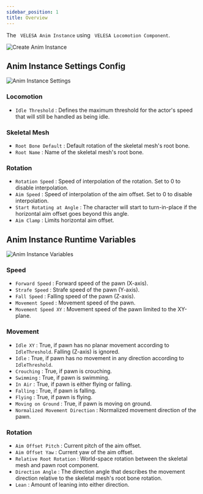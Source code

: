 ```yaml
---
sidebar_position: 1
title: Overview
---
```


 
The ` VELESA Anim Instance` using ` VELESA Locomotion Component`.

![Create Anim Instance](_static/img/overview/create-anim-instance.png)

## Anim Instance Settings Config

![Anim Instance Settings](_static/img/overview/anim-instance-settings.png)

### Locomotion
* `Idle Threshold` : Defines the maximum threshold for the actor's speed that
will still be handled as being idle.

### Skeletal Mesh
* `Root Bone Default` : Default rotation of the skeletal mesh's root bone.
* `Root Name` : Name of the skeletal mesh's root bone.

### Rotation
* `Rotation Speed` : Speed of interpolation of the rotation.
Set to 0 to disable interpolation.
* `Aim Speed` : Speed of interpolation of the aim offset.
Set to 0 to disable interpolation.
* `Start Rotating at Angle` : The character will start to turn-in-place if
the horizontal aim offset goes beyond this angle.
* `Aim Clamp` : Limits horizontal aim offset.

## Anim Instance Runtime Variables

![Anim Instance Variables](_static/img/overview/anim-instance-variables.png)

### Speed
* `Forward Speed` : Forward speed of the pawn (X-axis).
* `Strafe Speed` : Strafe speed of the pawn (Y-axis).
* `Fall Speed` : Falling speed of the pawn (Z-axis).
* `Movement Speed` : Movement speed of the pawn.
* `Movement Speed XY` : Movement speed of the pawn limited to the XY-plane.

### Movement
* `Idle XY` : True, if pawn has no planar movement according to `IdleThreshold`.
Falling (Z-axis) is ignored.
* `Idle` : True, if pawn has no movement in any direction according to
`IdleThreshold`.
* `Crouching` : True, if pawn is crouching.
* `Swimming` : True, if pawn is swimming.
* `In Air` : True, if pawn is either flying or falling.
* `Falling` : True, if pawn is falling.
* `Flying` : True, if pawn is flying.
* `Moving on Ground` : True, if pawn is moving on ground.
* `Normalized Movement Direction` : Normalized movement direction of the pawn.

### Rotation
* `Aim Offset Pitch` : Current pitch of the aim offset.
* `Aim Offset Yaw` : Current yaw of the aim offset.
* `Relative Root Rotation` :  World-space rotation between the skeletal mesh and
pawn root component.
* `Direction Angle` : The direction angle that describes the movement direction
relative to the skeletal mesh's root bone rotation.
* `Lean` : Amount of leaning into either direction.